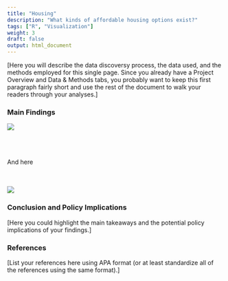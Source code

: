 ```yaml
---
title: "Housing"
description: "What kinds of affordable housing options exist?"
tags: ["R", "Visualization"]
weight: 3
draft: false
output: html_document
---
```


[Here you will describe the data discoversy process, the data used, and the methods employed for this single page. Since you already have a Project Overview and Data & Methods tabs, you probably want to keep this first paragraph fairly short and use the rest of the document to walk your readers through your analyses.] 


### Main Findings 

![](/findings/housing_page_files/race_single_user_hud.png)


<br><br><br>
And here
<br><br><br>

![](/findings/housing_page_files/relative_race_single_user_hud.png)

### Conclusion and Policy Implications 

[Here you could highlight the main takeaways and the potential policy implications of your findings.] 

### References 

[List your references here using APA format (or at least standardize all of the references using the same format).]








